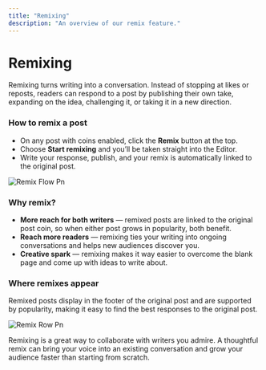 ```yaml
---
title: "Remixing"
description: "An overview of our remix feature."
---
```


# **Remixing**

Remixing turns writing into a conversation. Instead of stopping at likes or reposts, readers can respond to a post by publishing their own take, expanding on the idea, challenging it, or taking it in a new direction.

### **How to remix a post**

- On any post with coins enabled, click the **Remix** button at the top.
- Choose **Start remixing** and you’ll be taken straight into the Editor.
- Write your response, publish, and your remix is automatically linked to the original post.

![Remix Flow Pn](/images/remix-flow.png)

### **Why remix?**

- **More reach for both writers** —  remixed posts are linked to the original post coin, so when either post grows in popularity, both benefit.
- **Reach more readers** — remixing ties your writing into ongoing conversations and helps new audiences discover you.
- **Creative spark** — remixing makes it way easier to overcome the blank page and come up with ideas to write about.

### **Where remixes appear**

Remixed posts display in the footer of the original post and are supported by popularity, making it easy to find the best responses to the original post.

![Remix Row Pn](/images/remix-row.png)

Remixing is a great way to collaborate with writers you admire. A thoughtful remix can bring your voice into an existing conversation and grow your audience faster than starting from scratch.